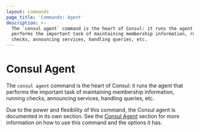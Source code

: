 ```yaml
---
layout: commands
page_title: 'Commands: Agent'
description: >-
  The `consul agent` command is the heart of Consul: it runs the agent that
  performs the important task of maintaining membership information, running
  checks, announcing services, handling queries, etc.
---
```



# Consul Agent

The `consul agent` command is the heart of Consul: it runs the agent that
performs the important task of maintaining membership information,
running checks, announcing services, handling queries, etc.

Due to the power and flexibility of this command, the Consul agent
is documented in its own section. See the [Consul Agent](/docs/agent/basics)
section for more information on how to use this command and the
options it has.
